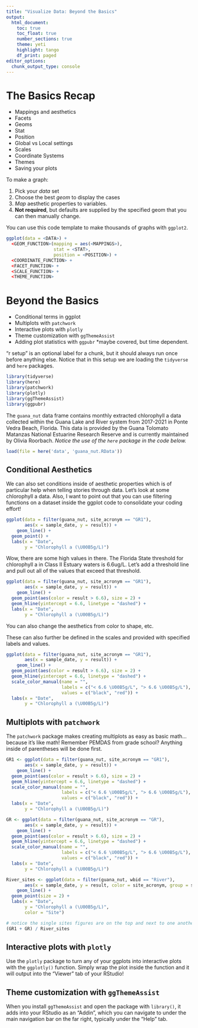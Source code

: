 ```yaml
---
title: "Visualize Data: Beyond the Basics"
output:
  html_document:
    toc: true
    toc_float: true
    number_sections: true
    theme: yeti
    highlight: tango
    df_print: paged
editor_options:
  chunk_output_type: console
---
```


<!-- This file by Shannon Dunnigan was adapted from the original work at https://github.com/rstudio/master-the-tidyverse by RStudio. -->

# The Basics Recap

+  Mappings and aesthetics
+  Facets
+  Geoms
+  Stat
+  Position
+  Global vs Local settings
+  Scales
+  Coordinate Systems
+  Themes
+  Saving your plots

To make a graph:

1.    Pick your *data* set
2.    Choose the best *geom* to display the cases
3.    *Map* aesthetic properties to variables.
4.    **Not required**, but defaults are supplied by the specified geom that you can then manually change.

You can use this code template to make thousands of graphs with `ggplot2`.

```r
ggplot(data = <DATA>) +
  <GEOM_FUNCTION>(mapping = aes(<MAPPINGS>),
                  stat = <STAT>,
                  position = <POSITION>) +
  <COORDINATE_FUNCTION> +
  <FACET_FUNCTION> +
  <SCALE_FUNCTION> +
  <THEME_FUNCTION>
```

# Beyond the Basics

+  Conditional terms in ggplot
+  Multiplots with `patchwork`
+  Interactive plots with `plotly`
+  Theme customization with `ggThemeAssist`
+  Adding plot statistics with `ggpubr` *maybe covered, but time dependent.


"r setup" is an optional label for a chunk, but it should always run once before anything else. Notice that in this setup we are loading the `tidyverse` and `here` packages.

```r
library(tidyverse)
library(here)
library(patchwork)
library(plotly)
library(ggThemeAssist)
library(ggpubr)
```

The `guana_nut` data frame contains monthly extracted chlorophyll a data collected within the Guana Lake and River system from 2017-2021 in Ponte Vedra Beach, Florida. This data is provided by the Guana Tolomato Matanzas National Estuarine Research Reserve and is currently maintained by Olivia Roorbach. *Notice the use of the `here` package in the code below.*

```r
load(file = here('data', 'guana_nut.RData'))

```

## Conditional Aesthetics 

We can also set conditions inside of aesthetic properties which is of particular help when telling stories through data. Let's look at some chlorophyll a data. Also, I want to point out that you can use filtering functions on a dataset inside the ggplot code to consolidate your coding effort!

```r
ggplot(data = filter(guana_nut, site_acronym == "GR1"), 
       aes(x = sample_date, y = result)) +
	geom_line() +
  geom_point() +
  labs(x = "Date",
       y = "Chlorophyll a (\U00B5g/L)")

```

Wow, there are some high values in there. The Florida State threshold for chlorophyll a in Class II Estuary waters is 6.6ug/L. Let's add a threshold line and pull out all of the values that exceed that threshold. 

```r
ggplot(data = filter(guana_nut, site_acronym == "GR1"), 
       aes(x = sample_date, y = result)) +
	geom_line() +
  geom_point(aes(color = result > 6.6), size = 2) +
  geom_hline(yintercept = 6.6, linetype = "dashed") +
  labs(x = "Date",
       y = "Chlorophyll a (\U00B5g/L)")

```

You can also change the aesthetics from color to shape, etc. 

These can also further be defined in the scales and provided with specified labels and values.

```r
ggplot(data = filter(guana_nut, site_acronym == "GR1"), 
       aes(x = sample_date, y = result)) +
	geom_line() +
  geom_point(aes(color = result > 6.6), size = 2) +
  geom_hline(yintercept = 6.6, linetype = "dashed") +
  scale_color_manual(name = "",
                     labels = c("< 6.6 \U00B5g/L", "> 6.6 \U00B5g/L"),
                     values = c("black", "red")) +
  labs(x = "Date",
       y = "Chlorophyll a (\U00B5g/L)")

```

## Multiplots with `patchwork`

The `patchwork` package makes creating multiplots as easy as basic math...because it's like math! Remember PEMDAS from grade school? Anything inside of parentheses will be done first.

```r
GR1 <- ggplot(data = filter(guana_nut, site_acronym == "GR1"), 
       aes(x = sample_date, y = result)) +
	geom_line() +
  geom_point(aes(color = result > 6.6), size = 2) +
  geom_hline(yintercept = 6.6, linetype = "dashed") +
  scale_color_manual(name = "",
                     labels = c("< 6.6 \U00B5g/L", "> 6.6 \U00B5g/L"),
                     values = c("black", "red")) +
  labs(x = "Date",
       y = "Chlorophyll a (\U00B5g/L)")

GR <- ggplot(data = filter(guana_nut, site_acronym == "GR"), 
       aes(x = sample_date, y = result)) +
	geom_line() +
  geom_point(aes(color = result > 6.6), size = 2) +
  geom_hline(yintercept = 6.6, linetype = "dashed") +
  scale_color_manual(name = "",
                     labels = c("< 6.6 \U00B5g/L", "> 6.6 \U00B5g/L"),
                     values = c("black", "red")) +
  labs(x = "Date",
       y = "Chlorophyll a (\U00B5g/L)")

River_sites <- ggplot(data = filter(guana_nut, wbid == "River"), 
       aes(x = sample_date, y = result, color = site_acronym, group = site_acronym)) +
	geom_line() +
  geom_point(size = 2) +
  labs(x = "Date",
       y = "Chlorophyll a (\U00B5g/L)",
       color = "Site")

# notice the single sites figures are on the top and next to one another and the full series is underneath the two
(GR1 + GR) / River_sites
```

## Interactive plots with `plotly`

Use the `plotly` package to turn any of your ggplots into interactive plots with the `ggplotly()` function. Simply wrap the plot inside the function and it will output into the "Viewer" tab of your RStudio!

## Theme customization with `ggThemeAssist`

When you install `ggThemeAssist` and open the package with `library()`, it adds into your RStudio as an "Addin", which you can navigate to under the main navigation bar on the far right, typically under the "Help" tab. 

